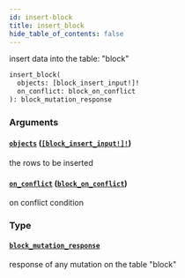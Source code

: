 ```yaml
---
id: insert-block
title: insert_block
hide_table_of_contents: false
---
```


insert data into the table: "block"

```graphql
insert_block(
  objects: [block_insert_input!]!
  on_conflict: block_on_conflict
): block_mutation_response
```

### Arguments

#### [`objects`](#) ([`[block_insert_input!]!`](../inputs/block-insert-input))

the rows to be inserted

#### [`on_conflict`](#) ([`block_on_conflict`](../inputs/block-on-conflict))

on conflict condition

### Type

#### [`block_mutation_response`](../objects/block-mutation-response)

response of any mutation on the table "block"
